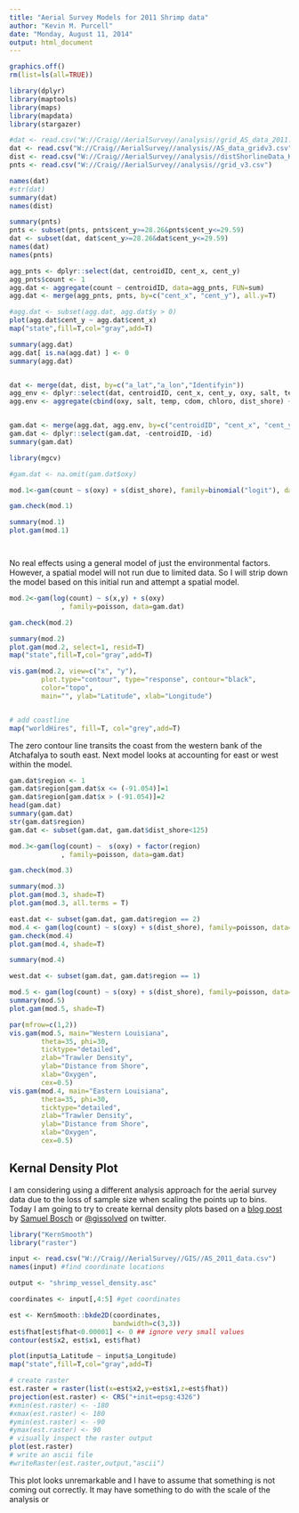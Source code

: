 ```yaml
---
title: "Aerial Survey Models for 2011 Shrimp data"
author: "Kevin M. Purcell"
date: "Monday, August 11, 2014"
output: html_document
---
```



```r
graphics.off()
rm(list=ls(all=TRUE))

library(dplyr)
library(maptools)
library(maps)
library(mapdata)
library(stargazer)

```


```r
#dat <- read.csv("W://Craig//AerialSurvey//analysis//grid_AS_data_2011.csv")
dat <- read.csv("W://Craig//AerialSurvey//analysis//AS_data_gridv3.csv")
dist <- read.csv("W://Craig//AerialSurvey//analysis//distShorlineData_KC.csv")
pnts <- read.csv("W://Craig//AerialSurvey//analysis//grid_v3.csv")

names(dat)
#str(dat)
summary(dat)
names(dist)

summary(pnts)
pnts <- subset(pnts, pnts$cent_y>=28.26&pnts$cent_y<=29.59)
dat <- subset(dat, dat$cent_y>=28.26&dat$cent_y<=29.59)
names(dat)
names(pnts)

```



```r
agg_pnts <- dplyr::select(dat, centroidID, cent_x, cent_y)
agg_pnts$count <- 1
agg.dat <- aggregate(count ~ centroidID, data=agg_pnts, FUN=sum)
agg.dat <- merge(agg_pnts, pnts, by=c("cent_x", "cent_y"), all.y=T)

#agg.dat <- subset(agg.dat, agg.dat$y > 0)
plot(agg.dat$cent_y ~ agg.dat$cent_x)
map("state",fill=T,col="gray",add=T)

summary(agg.dat)
agg.dat[ is.na(agg.dat) ] <- 0 
summary(agg.dat)


dat <- merge(dat, dist, by=c("a_lat","a_lon","Identifyin"))
agg_env <- dplyr::select(dat, centroidID, cent_x, cent_y, oxy, salt, temp, cdom, chloro, dist_shore)
agg.env <- aggregate(cbind(oxy, salt, temp, cdom, chloro, dist_shore) ~ centroidID + cent_x + cent_y, data=agg_env, FUN=mean)


gam.dat <- merge(agg.dat, agg.env, by=c("centroidID", "cent_x", "cent_y"), all.x=T)
gam.dat <- dplyr::select(gam.dat, -centroidID, -id)
summary(gam.dat)


```

```r
library(mgcv)

#gam.dat <- na.omit(gam.dat$oxy)

mod.1<-gam(count ~ s(oxy) + s(dist_shore), family=binomial("logit"), data=gam.dat)

gam.check(mod.1)

summary(mod.1)
plot.gam(mod.1)




```

No real effects using a general model of just the environmental factors.  However, a spatial model will not run due to limited data.  So I will strip down the model based on this initial run and attempt a spatial model. 


```r

mod.2<-gam(log(count) ~ s(x,y) + s(oxy)
             , family=poisson, data=gam.dat)

gam.check(mod.2)

summary(mod.2)
plot.gam(mod.2, select=1, resid=T)
map("state",fill=T,col="gray",add=T)

vis.gam(mod.2, view=c("x", "y"), 
        plot.type="contour", type="response", contour="black",
        color="topo",
        main="", ylab="Latitude", xlab="Longitude")


# add coastline
map("worldHires", fill=T, col="grey",add=T)
```

The zero contour line transits the coast from the western bank of the Atchafalya to south east.  Next model looks at accounting for east or west within the model.


```r

gam.dat$region <- 1
gam.dat$region[gam.dat$x <= (-91.054)]=1
gam.dat$region[gam.dat$x > (-91.054)]=2
head(gam.dat)
summary(gam.dat)
str(gam.dat$region)
gam.dat <- subset(gam.dat, gam.dat$dist_shore<125)

mod.3<-gam(log(count) ~  s(oxy) + factor(region)
             , family=poisson, data=gam.dat)

gam.check(mod.3)

summary(mod.3)
plot.gam(mod.3, shade=T)
plot.gam(mod.3, all.terms = T)
```


```r

east.dat <- subset(gam.dat, gam.dat$region == 2)
mod.4 <- gam(log(count) ~ s(oxy) + s(dist_shore), family=poisson, data=east.dat)
gam.check(mod.4)
plot.gam(mod.4, shade=T)

summary(mod.4)

west.dat <- subset(gam.dat, gam.dat$region == 1)

mod.5 <- gam(log(count) ~ s(oxy) + s(dist_shore), family=poisson, data=west.dat)
summary(mod.5)
plot.gam(mod.5, shade=T)

```


```r
par(mfrow=c(1,2))
vis.gam(mod.5, main="Western Louisiana", 
        theta=35, phi=30,
        ticktype="detailed",
        zlab="Trawler Density",
        ylab="Distance from Shore",
        xlab="Oxygen",
        cex=0.5)
vis.gam(mod.4, main="Eastern Louisiana", 
        theta=35, phi=30,
        ticktype="detailed",
        zlab="Trawler Density",
        ylab="Distance from Shore",
        xlab="Oxygen",
        cex=0.5)


```


## Kernal Density Plot

I am considering using a different analysis approach for the aerial survey data due to the loss of sample size when scaling the points up to bins.  Today I am going to try to create kernal density plots based on a [blog post](http://www.samuelbosch.com/2014/02/creating-kernel-density-estimate-map-in.html) by [Samuel Bosch](http://www.samuelbosch.com) or [@gissolved](https://twitter.com/gissolved) on twitter.  

```r

library("KernSmooth")
library("raster")

input <- read.csv("W://Craig//AerialSurvey//GIS//AS_2011_data.csv")
names(input) #find coordinate locations

output <- "shrimp_vessel_density.asc"

coordinates <- input[,4:5] #get coordinates

est <- KernSmooth::bkde2D(coordinates,
                          bandwidth=c(3,3))
est$fhat[est$fhat<0.00001] <- 0 ## ignore very small values
contour(est$x2, est$x1, est$fhat)                          

plot(input$a_Latitude ~ input$a_Longitude)
map("state",fill=T,col="gray",add=T)

# create raster
est.raster = raster(list(x=est$x2,y=est$x1,z=est$fhat))
projection(est.raster) <- CRS("+init=epsg:4326")
#xmin(est.raster) <- -180
#xmax(est.raster) <- 180
#ymin(est.raster) <- -90
#ymax(est.raster) <- 90
# visually inspect the raster output
plot(est.raster)
# write an ascii file
#writeRaster(est.raster,output,"ascii")
```

This plot looks unremarkable and I have to assume that something is not coming out correctly.  It may have something to do with the scale of the analysis or